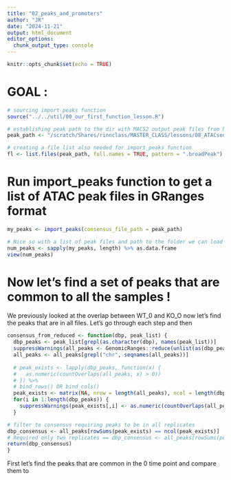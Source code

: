 ```yaml
---
title: "02_peaks_and_promoters"
author: "JR"
date: "2024-11-21"
output: html_document
editor_options: 
  chunk_output_type: console
---
```


```r
knitr::opts_chunk$set(echo = TRUE)
```

# GOAL : #################

```r

# sourcing import peaks function 
source("../../util/00_our_first_function_lesson.R")

# establishing peak path to the dir with MACS2 output peak files from NF_CORE ATACseq pipeline
peak_path <- "/scratch/Shares/rinnclass/MASTER_CLASS/lessons/08_ATACseq_pipeline/00_run_pipeline/00_pipeline_run/pipeline_run/bwa/merged_library/macs2/broad_peak"

# creating a file list also needed for import_peaks function
fl <- list.files(peak_path, full.names = TRUE, pattern = ".broadPeak")
```

# Run import_peaks function to get a list of ATAC peak files in GRanges format

```r

my_peaks <- import_peaks(consensus_file_path = peak_path)

# Nice so with a list of peak files and path to the folder we can load as many peak files as we need !
num_peaks <- sapply(my_peaks, length) %>% as.data.frame
view(num_peaks)
```

# Now let's find a set of peaks that are common to all the samples !
We previously looked at the overlap between WT_0 and KO_O now let's find the peaks that are in all files.
Let's go through each step and then 

```r





consensus_from_reduced <- function(dbp, peak_list) {
  dbp_peaks <- peak_list[grepl(as.character(dbp), names(peak_list))]
  suppressWarnings(all_peaks <- GenomicRanges::reduce(unlist(as(dbp_peaks, "GRangesList"))))
  all_peaks <- all_peaks[grepl("chr", seqnames(all_peaks))]
  
  # peak_exists <- lapply(dbp_peaks, function(x) {
  #   as.numeric(countOverlaps(all_peaks, x) > 0))
  # }) %>%
  # bind_rows() OR bind_cols()
  peak_exists <- matrix(NA, nrow = length(all_peaks), ncol = length(dbp_peaks))
  for(i in 1:length(dbp_peaks)) {
    suppressWarnings(peak_exists[,i] <- as.numeric(countOverlaps(all_peaks, dbp_peaks[[i]]) > 0))
  }

# filter to consensus requiring peaks to be in all replicates
dbp_consensus <- all_peaks[rowSums(peak_exists) == ncol(peak_exists)]
# Required only two replicates == dbp_consensus <- all_peaks[rowSums(peak_exists) > 1]
return(dbp_consensus)
}

```



First let's find the 
peaks that are common in the 0 time point and compare them to